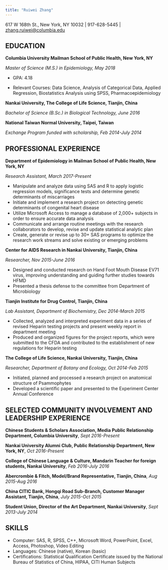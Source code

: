 ```yaml
---
title: "Ruiwei Zhang"
---
```

617 W 168th St., New York, NY 10032 | 917-628-5445 | [zhang.ruiwei@columbia.edu](zhang.ruiwei@columbia.edu) 

## EDUCATION

**Columbia University Mailman School of Public Health, New York, NY**

*Master of Science (M.S.) in Epidemiology, May 2018*

* GPA: 4.18

* Relevant Courses: Data Science, Analysis of Categorical Data, Applied Regression, Biostatistics Analysis using SPSS, Pharmacoepidemiology

**Nankai University, The College of Life Science, Tianjin, China**

*Bachelor of Science (B.Sc.) in Biological Technology, June 2016*

**National Taiwan Normal University, Taipei, Taiwan**

*Exchange Program funded with scholarship, Feb 2014-July 2014*

## PROFESSIONAL EXPERIENCE

**Department of Epidemiology in Mailman School of Public Health, New York, NY**

*Research Assistant, March 2017-Present*

*	Manipulate and analyze data using SAS and R to apply logistic regression models, significance tests and determine genetic determinants of miscarriages
*	Initiate and implement a research project on detecting genetic determinants of congenital heart disease
*	Utilize Microsoft Access to manage a database of 2,000+ subjects in order to ensure accurate data analysis
*	Communicate and arrange routine meetings with the research collaborators to develop, revise and update statistical analytic plan
*	Create, generate or revise up to 30+ SAS programs to optimize the research work streams and solve existing or emerging problems  

**Center for AIDS Research in Nankai University, Tianjin, China**

*Researcher, Nov 2015-June 2016*

*	Designed and conducted research on Hand Foot Mouth Disease EV71 virus, improving understanding and guiding further studies towards HFMD
*	Presented a thesis defense to the committee from Department of Microbiology

**Tianjin Institute for Drug Control, Tianjin, China**

*Lab Assistant, Department of Biochemistry, Dec 2014-March 2015*

*	Collected, analyzed and interpreted experiment data in a series of revised Heparin testing projects and present weekly report in department meeting
*	Produced and organized figures for the project reports, which were submitted to the CFDA and contributed to the establishment of new regulations for Heparin testing

**The College of Life Science, Nankai University, Tianjin, China**

*Researcher, Department of Botany and Ecology, Oct 2014-Feb 2015*

*	Initiated, planned and processed a research project on anatomical structure of Psammophytes 
*	Developed a scientific paper and presented to the Experiment Center Annual Conference

## SELECTED COMMUNITY INVOLVEMENT AND LEADERSHIP EXPERIENCE

**Chinese Students & Scholars Association, Media Public Relationship Department, Columbia University**, *Sept 2016-Present*

**Nankai University Alumni Club, Public Relationship Department, New York, NY**, *Oct 2016-Present*

**College of Chinese Language & Culture, Mandarin Teacher for foreign students, Nankai University**, *Feb 2016-July 2016*

**Abercrombie & Fitch, Model/Brand Representative, Tianjin, China**, *Aug 2015-Aug 2016*

**China CITIC Bank, Hongqi Road Sub-Branch, Customer Manager Assistant, Tianjin, China**, *July 2015-Oct 2015*

**Student Union, Director of the Art Department, Nankai University**, *Sept 2013-July 2014*

## SKILLS

* Computer: SAS, R, SPSS, C++, Microsoft Word, PowerPoint, Excel, Access, Photoshop, Video Editing
* Languages: Chinese (native), Korean (basic)
* Certifications: Statistical Qualification Certificate issued by the National Bureau of Statistics of China, HIPAA, CITI Human Subjects
